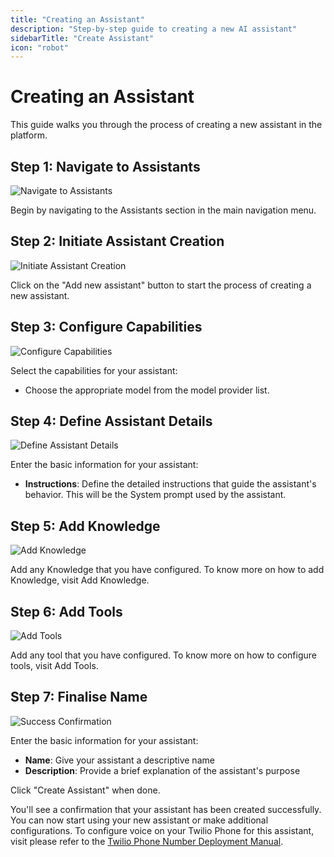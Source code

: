 ```yaml
---
title: "Creating an Assistant"
description: "Step-by-step guide to creating a new AI assistant"
sidebarTitle: "Create Assistant"
icon: "robot"
---
```


# Creating an Assistant

This guide walks you through the process of creating a new assistant in the platform.

## Step 1: Navigate to Assistants

![Navigate to Assistants](/images/create_assistant/create_assistant_1.png)

Begin by navigating to the Assistants section in the main navigation menu.

## Step 2: Initiate Assistant Creation

![Initiate Assistant Creation](/images/create_assistant/create_assistant_2.png)

Click on the "Add new assistant" button to start the process of creating a new assistant.

## Step 3: Configure Capabilities

![Configure Capabilities](/images/create_assistant/create_assistant_3.png)

Select the capabilities for your assistant:
- Choose the appropriate model from the model provider list.

## Step 4: Define Assistant Details

![Define Assistant Details](/images/create_assistant/create_assistant_4.png)

Enter the basic information for your assistant:
- **Instructions**: Define the detailed instructions that guide the assistant's behavior. 
This will be the System prompt used by the assistant.


## Step 5: Add Knowledge

![Add Knowledge](/images/create_assistant/create_assistant_5.png)

Add any Knowledge that you have configured. To know more on how to add Knowledge, visit Add Knowledge.


## Step 6: Add Tools

![Add Tools](/images/create_assistant/create_assistant_6.png)

Add any tool that you have configured. To know more on how to configure tools, visit Add Tools.

## Step 7: Finalise Name

![Success Confirmation](/images/create_assistant/create_assistant_7.png)

Enter the basic information for your assistant:
- **Name**: Give your assistant a descriptive name
- **Description**: Provide a brief explanation of the assistant's purpose

Click "Create Assistant" when done.

You'll see a confirmation that your assistant has been created successfully. You can now start using your new assistant or make additional configurations. To configure voice on your Twilio Phone for this assistant, visit please refer to the [Twilio Phone Number Deployment Manual](/assistants/twilio-integration).
